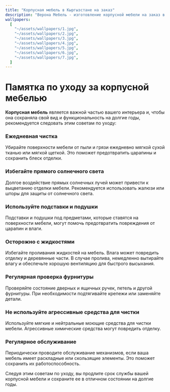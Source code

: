 ```yaml
---
title: "Корпусная мебель в Кыргызстане на заказ"
description: "Верона Мебель - изготовление корпусной мебели на заказ в Кыргызстане. Качественная мебель по индивидуальному дизайну."
wallpapers:
  [
    "~/assets/wallpapers/1.jpg",
    "~/assets/wallpapers/2.jpg",
    "~/assets/wallpapers/3.jpg",
    "~/assets/wallpapers/4.jpg",
    "~/assets/wallpapers/5.jpg",
    "~/assets/wallpapers/6.jpg",
    "~/assets/wallpapers/7.jpg",
  ]
---
```


# Памятка по уходу за корпусной мебелью

**Корпусная мебель** является важной частью вашего интерьера и, чтобы она сохраняла свой вид и функциональность на долгие годы, рекомендуется следовать этим советам по уходу:

### Ежедневная чистка

Убирайте поверхности мебели от пыли и грязи ежедневно мягкой сухой тканью или мягкой щеткой. Это поможет предотвратить царапины и сохранить блеск отделки.

### Избегайте прямого солнечного света

Долгое воздействие прямых солнечных лучей может привести к выцветанию отделки мебели. Рекомендуется использовать жалюзи или шторы для защиты от солнечного света.

### Используйте подставки и подушки

Подставки и подушки под предметами, которые ставятся на поверхности мебели, могут помочь предотвратить повреждения от царапин и влаги.

### Осторожно с жидкостями

Избегайте проливания жидкостей на мебель. Влага может повредить отделку и деревянные части. В случае пролива, немедленно вытирайте влагу и обеспечьте хорошую вентиляцию для быстрого высыхания.

### Регулярная проверка фурнитуры

Проверяйте состояние дверных и ящичных ручек, петель и другой фурнитуры. При необходимости подтягивайте крепежи или заменяйте детали.

### Не используйте агрессивные средства для чистки

Используйте мягкие и нейтральные моющие средства для чистки мебели. Агрессивные химические средства могут повредить отделку.

### Регулярное обслуживание

Периодически проводите обслуживание механизмов, если ваша мебель имеет раскладные или скользящие элементы. Это поможет сохранить их работоспособность.

Следуя этим советам по уходу, вы продлите срок службы вашей корпусной мебели и сохраните ее в отличном состоянии на долгие годы.
